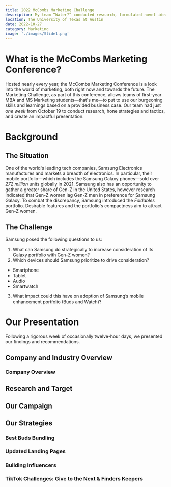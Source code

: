 ```yaml
---
title: 2022 McCombs Marketing Challenge
description: My team “Water?” conducted research, formulated novel ideas and marketing campaigns, and presented our solutions at the 2022 McCombs Marketing Challenge, earning a spot in the top four as finalists.
location: The University of Texas at Austin
date: 2022-10-27
category: Marketing
image: './images/Slide1.png'
---
```






# What is the McCombs Marketing Conference?

Hosted nearly every year, the McCombs Marketing Conference is a look into the world of marketing, both right now and towards the future. The Marketing Challenge, as part of this conference, allows teams of first-year MBA and MS Marketing students—that's me—to put to use our burgeoning skills and learnings based on a provided business case. Our team had just *one week* from October 19 to conduct research, hone strategies and tactics, and create an impactful presentation.

# Background

## The Situation

One of the world's leading tech companies, Samsung Electronics manufactures and markets a breadth of electronics. In particular, their mobile portfolio—which includes the Samsung Galaxy phones—sold over *272 million* units globally in 2021. Samsung also has an opportunity to gather a greater share of Gen-Z in the United States, however research indicated that Gen-Z women lag Gen-Z men in preference for Samsung Galaxy. To combat the discrepancy, Samsung introduced the *Foldables* portfolio. Desirable features and the portfolio's compactness aim to attract Gen-Z women.

## The Challenge

Samsung posed the following questions to us:

1. What can Samsung do strategically to increase consideration of its Galaxy portfolio with Gen-Z women?
2. Which devices should Samsung prioritize to drive consideration?
 - Smartphone
 - Tablet
 - Audio
 - Smartwatch
3. What impact could this have on adoption of Samsung’s mobile enhancement portfolio (Buds and Watch)?

# Our Presentation

Following a rigorous week of occasionally twelve-hour days, we presented our findings and recommendations.

## Company and Industry Overview

### Company Overview

<BlurHashPicture
    src={Slide4}
    alt='Slide 4, detailing a company overview for Samsung Electronics.'
/>

<BlurHashPicture
    src={Slide5}
    alt='Slide 5, detailing a competitive landscape. Logos of competitors are shown, as well as graphs showing financial performance compared with those competitors.'
/>

<BlurHashPicture
    src={Slide6}
    alt='Slide 6, showing a SWOT analysis of Samsung.'
/>

## Research and Target
<BlurHashPicture
    src={Slide8}
    alt='Slide 8, showing a collage of Gen-Z as the background with a summary quote on top.'
/>

<BlurHashPicture
    src={Slide12}
    alt='Slide 12, detailing a consumer journey map for purchasing a cell phone.'
/>

<BlurHashPicture
    src={Slide13}
    alt='Slide 13, detailing a possible persona, giving her bio, frustrations, favorite brands, and motivations.'
/>

## Our Campaign
<BlurHashPicture
    src={Slide15}
    alt='Slide 15, summarizing our campgain mission: flip the script.'
/>

## Our Strategies

### Best Buds Bundling
<BlurHashPicture
    src={Slide16}
    alt='Slide 16, showing an overview of our Best Buds Bundling strategy.'
/>


### Updated Landing Pages
<BlurHashPicture
    src={Slide17}
    alt="Slide 17, detailing how Samsung's landing page could modified."
/>


### Building Influencers
<BlurHashPicture
    src={Slide19}
    alt='Slide 19, giving an overview of how Samsung could build its influencer portfolio.'
/>

### TikTok Challenges: Give to the Next & Finders Keepers
<BlurHashPicture
    src={Slide20}
    alt="Slide 20, detailing how TikTok challenges could help improve Samsung's image."
/>
